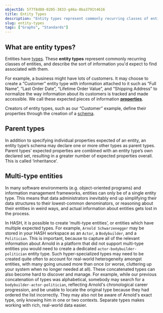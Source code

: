 ```yaml
---
objectId: 5f7f8d88-0205-3833-g46a-0ba3791t4616
title: Entity Types
description: "Entity types represent commonly recurring classes of entities, and describe their properties."
slug: entity-types
tags: ["Graphs", "Standards"]
---
```


## What are entity types?

Entities have [types](https://hash.ai/glossary/types). These **entity types** represent commonly recurring classes of entities, and describe the sort of information you'd expect to find associated with them.

For example, a business might have lots of customers. It may choose to create a “Customer” entity type with information attached to it such as “Full Name”, “Last Order Date”, “Lifetime Order Value”, and “Shipping Address” to normalize the way information about its customers is tracked and made accessible. We call these expected pieces of information **[properties](https://hash.ai/glossary/properties)**.

Creators of entity types, such as our “Customer” example, define their properties through the creation of a [schema](https://hash.ai/glossary/schemas).

## Parent types

In addition to specifying individual properties expected of an entity, an entity type’s schema may declare one or more other types as parent types. Parent types’ expected properties are combined with an entity type’s own declared set, resulting in a greater number of expected properties overall. This is called ‘inheritance’.

## Multi-type entities

In many software environments (e.g. object-oriented programs) and information management frameworks, entities can only be of a single entity type. This means that data administrators inevitably end up simplifying their data structures to their lowest-common denominators, or reasoning about their entities in weird ways, and actual information about entities gets lost in the process.

In HASH, it is possible to create ‘multi-type entities’, or entities which have multiple expected types. For example, `Arnold Schwarzenegger` may be stored in your HASH workspace as an `Actor`, a `Bodybuilder`, and a `Politician`. This is important, because to capture all of the relevant information about Arnold in a platform that did not support multi-type entities you would need to create a dedicated `actor-bodybuilder-politician` entity type. Such hyper-specialized types may need to be created quite often to account for real-world heterogeneity amongst entities, with many going unused more than once (or worse, cluttering up your system when no longer needed at all). These concatenated types can also become hard to discover and manage. For example, while our previous concatenation of types was alphabetical, somebody may search for a `bodybuilder-actor-politician`, reflecting Arnold's chronological career progression, and be unable to locate the original type because they had ordered the list incorrectly. They may also not be aware of Arnold's exact type, only knowing him in one or two contexts. Separate types makes working with rich, real-world data easier.

